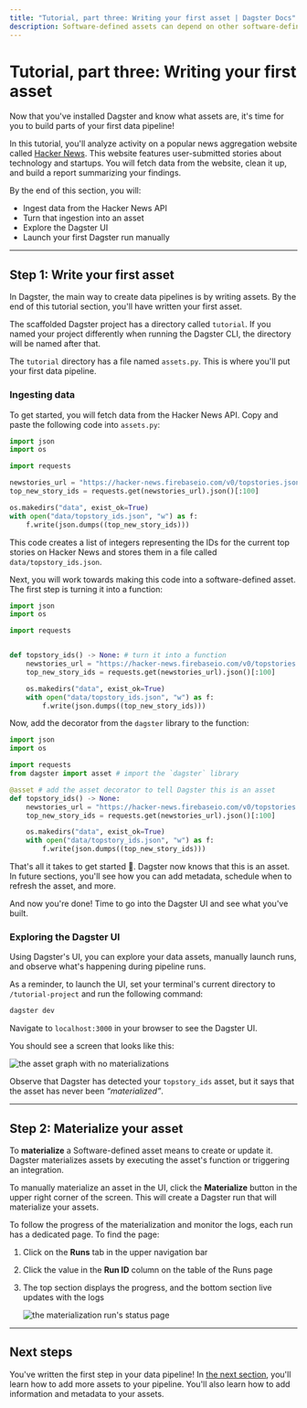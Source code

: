 ```yaml
---
title: "Tutorial, part three: Writing your first asset | Dagster Docs"
description: Software-defined assets can depend on other software-defined assets
---
```


# Tutorial, part three: Writing your first asset

Now that you've installed Dagster and know what assets are, it's time for you to build parts of your first data pipeline!

In this tutorial, you'll analyze activity on a popular news aggregation website called [Hacker News](https://news.ycombinator.com/). This website features user-submitted stories about technology and startups. You will fetch data from the website, clean it up, and build a report summarizing your findings.

By the end of this section, you will:

- Ingest data from the Hacker News API
- Turn that ingestion into an asset
- Explore the Dagster UI
- Launch your first Dagster run manually

---

## Step 1: Write your first asset

In Dagster, the main way to create data pipelines is by writing assets. By the end of this tutorial section, you'll have written your first asset.

The scaffolded Dagster project has a directory called `tutorial`. If you named your project differently when running the Dagster CLI, the directory will be named after that.

The `tutorial` directory has a file named `assets.py`. This is where you'll put your first data pipeline.

### Ingesting data

To get started, you will fetch data from the Hacker News API. Copy and paste the following code into `assets.py`:

```python
import json
import os

import requests

newstories_url = "https://hacker-news.firebaseio.com/v0/topstories.json"
top_new_story_ids = requests.get(newstories_url).json()[:100]

os.makedirs("data", exist_ok=True)
with open("data/topstory_ids.json", "w") as f:
    f.write(json.dumps((top_new_story_ids)))
```

This code creates a list of integers representing the IDs for the current top stories on Hacker News and stores them in a file called `data/topstory_ids.json`.

Next, you will work towards making this code into a software-defined asset. The first step is turning it into a function:

```python
import json
import os

import requests


def topstory_ids() -> None: # turn it into a function
    newstories_url = "https://hacker-news.firebaseio.com/v0/topstories.json"
    top_new_story_ids = requests.get(newstories_url).json()[:100]

    os.makedirs("data", exist_ok=True)
    with open("data/topstory_ids.json", "w") as f:
        f.write(json.dumps((top_new_story_ids)))
```

Now, add the <PyObject module="dagster" object="asset" decorator/> decorator from the `dagster` library to the function:

```python
import json
import os

import requests
from dagster import asset # import the `dagster` library

@asset # add the asset decorator to tell Dagster this is an asset
def topstory_ids() -> None:
    newstories_url = "https://hacker-news.firebaseio.com/v0/topstories.json"
    top_new_story_ids = requests.get(newstories_url).json()[:100]

    os.makedirs("data", exist_ok=True)
    with open("data/topstory_ids.json", "w") as f:
        f.write(json.dumps((top_new_story_ids)))
```

That's all it takes to get started 🎉. Dagster now knows that this is an asset. In future sections, you'll see how you can add metadata, schedule when to refresh the asset, and more.

And now you're done! Time to go into the Dagster UI and see what you've built.

### Exploring the Dagster UI

Using Dagster's UI, you can explore your data assets, manually launch runs, and observe what's happening during pipeline runs.

As a reminder, to launch the UI, set your terminal's current directory to `/tutorial-project` and run the following command:

```bash
dagster dev
```

Navigate to `localhost:3000` in your browser to see the Dagster UI.

You should see a screen that looks like this:

<Image
alt="the asset graph with no materializations"
src="/images/tutorial/default-ui.png"
width={1152}
height={637}
/>

Observe that Dagster has detected your `topstory_ids` asset, but it says that the asset has never been _“materialized”_.

---

## Step 2: Materialize your asset

To **materialize** a Software-defined asset means to create or update it. Dagster materializes assets by executing the asset's function or triggering an integration.

To manually materialize an asset in the UI, click the **Materialize** button in the upper right corner of the screen. This will create a Dagster run that will materialize your assets.

To follow the progress of the materialization and monitor the logs, each run has a dedicated page. To find the page:

1. Click on the **Runs** tab in the upper navigation bar
2. Click the value in the **Run ID** column on the table of the Runs page
3. The top section displays the progress, and the bottom section live updates with the logs

   <Image
   alt="the materialization run's status page"
   src="/images/tutorial/run-status-page.png"
   width={1152}
   height={669}
   />

---

## Next steps

You've written the first step in your data pipeline! In [the next section](/tutorial/building-an-asset-graph), you'll learn how to add more assets to your pipeline. You'll also learn how to add information and metadata to your assets.
